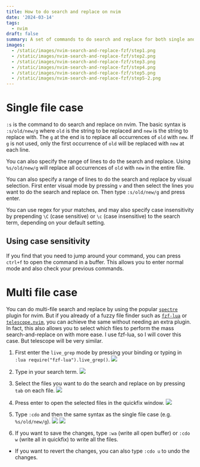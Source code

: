 ```yaml
---
title: How to do search and replace on nvim
date: '2024-03-14'
tags: 
  - nvim
draft: false
summary: A set of commands to do search and replace for both single and multiple files on nvim
images:
  - /static/images/nvim-search-and-replace-fzf/step1.png
  - /static/images/nvim-search-and-replace-fzf/step2.png
  - /static/images/nvim-search-and-replace-fzf/step3.png
  - /static/images/nvim-search-and-replace-fzf/step4.png
  - /static/images/nvim-search-and-replace-fzf/step5.png
  - /static/images/nvim-search-and-replace-fzf/step5-2.png
---
```


# Single file case
`:s` is the command to do search and replace on nvim.
The basic syntax is `:s/old/new/g` where `old` is the string to be replaced and `new` is the string to replace with.
The `g` at the end is to replace all occurrences of `old` with `new`.
If `g` is not used, only the first occurrence of `old` will be replaced with `new` at each line.

You can also specify the range of lines to do the search and replace.
Using `%s/old/new/g` will replace all occurrences of `old` with `new` in the entire file.

You can also specify a range of lines to do the search and replace by visual selection.
First enter visual mode by pressing `v` and then select the lines you want to do the search and replace on.
Then type `:s/old/new/g` and press enter.

You can use regex for your matches, and may also specify case insensitivity by prepending `\C` (case sensitive) or `\c` (case insensitive) to the search term, depending on your default setting.

## Using case sensitivity
If you find that you need to jump around your command, you can press `ctrl+f` to open the command in a buffer.
This allows you to enter normal mode and also check your previous commands.

# Multi file case
You can do multi-file search and replace by using the popular [`spectre`](https://github.com/nvim-pack/nvim-spectre) plugin for nvim.
But if you already of a fuzzy file finder such as [`fzf-lua`](https://github.com/ibhagwan/fzf-lua) or [`telescope.nvim`](https://github.com/nvim-telescope/telescope.nvim), you can achieve the same without needing an extra plugin.
In fact, this also allows you to select which files to perform the mass search-and-replace on with more ease.
I use fzf-lua, so I will cover this case. But telescope will be very similar.

1. First enter the `live_grep` mode by pressing your binding or typing in `:lua require("fzf-lua").live_grep()`.
![](/static/images/nvim-search-and-replace-fzf/step1.png)

2. Type in your search term.
![](/static/images/nvim-search-and-replace-fzf/step2.png)

3. Select the files you want to do the search and replace on by pressing `tab` on each file.
![](/static/images/nvim-search-and-replace-fzf/step3.png)

4. Press enter to open the selected files in the quickfix window.
![](/static/images/nvim-search-and-replace-fzf/step4.png)

5. Type `:cdo` and then the same syntax as the single file case (e.g. `%s/old/new/g`).
![](/static/images/nvim-search-and-replace-fzf/step5.png)
![](/static/images/nvim-search-and-replace-fzf/step5-2.png)

6. If you want to save the changes, type `:wa` (write all open buffer) or `:cdo w` (write all in quickfix) to write all the files.

  - If you want to revert the changes, you can also type `:cdo u` to undo the changes.

